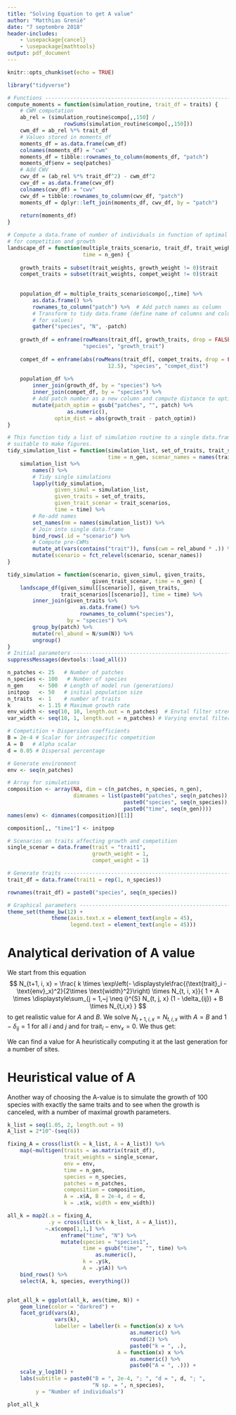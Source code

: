 ```yaml
---
title: "Solving Equation to get A value"
author: "Matthias Grenié"
date: "7 septembre 2018"
header-includes:
    - \usepackage{cancel}
    - \usepackage{mathtools}
output: pdf_document
---
```


```r
knitr::opts_chunk$set(echo = TRUE)

library("tidyverse")

# Functions --------------------------------------------------------------------
compute_moments = function(simulation_routine, trait_df = traits) {
    # CWM computation
    ab_rel = (simulation_routine$compo[,,150] /
                  rowSums(simulation_routine$compo[,,150]))
    cwm_df = ab_rel %*% trait_df
    # Values stored in moments_df
    moments_df = as.data.frame(cwm_df)
    colnames(moments_df) = "cwm"
    moments_df = tibble::rownames_to_column(moments_df, "patch")
    moments_df$env = seq(patches)
    # Add CWV
    cwv_df = (ab_rel %*% trait_df^2) - cwm_df^2
    cwv_df = as.data.frame(cwv_df)
    colnames(cwv_df) = "cwv"
    cwv_df = tibble::rownames_to_column(cwv_df, "patch")
    moments_df = dplyr::left_join(moments_df, cwv_df, by = "patch")
    
    return(moments_df)
}

# Compute a data.frame of number of individuals in function of optimal trait
# for competition and growth
landscape_df = function(multiple_traits_scenario, trait_df, trait_weights,
                        time = n_gen) {
    
    growth_traits = subset(trait_weights, growth_weight != 0)$trait
    compet_traits = subset(trait_weights, compet_weight != 0)$trait
    
    
    population_df = multiple_traits_scenario$compo[,,time] %>%
        as.data.frame() %>%
        rownames_to_column("patch") %>%  # Add patch names as column
        # Transform to tidy data.frame (define name of columns and column name
        # for values)
        gather("species", "N", -patch)
    
    growth_df = enframe(rowMeans(trait_df[, growth_traits, drop = FALSE]),
                        "species", "growth_trait")
    
    compet_df = enframe(abs(rowMeans(trait_df[, compet_traits, drop = FALSE]) -
                                12.5), "species", "compet_dist")
    
    population_df %>%
        inner_join(growth_df, by = "species") %>%
        inner_join(compet_df, by = "species") %>%
        # Add patch number as a new column and compute distance to optimal value
        mutate(patch_optim = gsub("patches", "", patch) %>%
                   as.numeric(),
               optim_dist = abs(growth_trait - patch_optim))
}

# This function tidy a list of simulation routine to a single data.frame
# suitable to make figures.
tidy_simulation_list = function(simulation_list, set_of_traits, trait_scenarios,
                                time = n_gen, scenar_names = names(trait_scenarios)) {
    simulation_list %>%
        names() %>%
        # Tidy single simulations
        lapply(tidy_simulation,
               given_simul = simulation_list,
               given_traits = set_of_traits,
               given_trait_scenar = trait_scenarios,
               time = time) %>%
        # Re-add names
        set_names(nm = names(simulation_list)) %>%
        # Join into single data.frame
        bind_rows(.id = "scenario") %>%
        # Compute pre-CWMs
        mutate_at(vars(contains("trait")), funs(cwm = rel_abund * .)) %>%
        mutate(scenario = fct_relevel(scenario, scenar_names))
}

tidy_simulation = function(scenario, given_simul, given_traits,
                           given_trait_scenar, time = n_gen) {
    landscape_df(given_simul[[scenario]], given_traits,
                 trait_scenarios[[scenario]], time = time) %>%
        inner_join(given_traits %>%
                       as.data.frame() %>%
                       rownames_to_column("species"),
                   by = "species") %>%
        group_by(patch) %>%
        mutate(rel_abund = N/sum(N)) %>%
        ungroup()
}
# Initial parameters -----------------------------------------------------------
suppressMessages(devtools::load_all())

n_patches <- 25   # Number of patches
n_species <- 100   # Number of species
n_gen     <- 500  # Length of model run (generations)
initpop   <- 50   # initial population size
n_traits  <- 1    # number of traits
k         <- 1.15 # Maximum growth rate
env_width <- seq(10, 10, length.out = n_patches)  # Envtal filter strength
var_width <- seq(10, 1, length.out = n_patches) # Varying envtal filter strength

# Competition + Dispersion coefficients
B = 2e-4 # Scalar for intraspecific competition
A = B	# Alpha scalar
d = 0.05 # Dispersal percentage

# Generate environment
env <- seq(n_patches)

# Array for simulations
composition <- array(NA, dim = c(n_patches, n_species, n_gen),
                     dimnames = list(paste0("patches", seq(n_patches)),
                                     paste0("species", seq(n_species)),
                                     paste0("time", seq(n_gen))))
names(env) <- dimnames(composition)[[1]]

composition[,, "time1"] <- initpop

# Scenarios on traits affecting growth and competition
single_scenar = data.frame(trait = "trait1",
                           growth_weight = 1,
                           compet_weight = 1)

# Generate traits --------------------------------------------------------------
trait_df = data.frame(trait1 = rep(1, n_species))

rownames(trait_df) = paste0("species", seq(n_species))

# Graphical parameters ---------------------------------------------------------
theme_set(theme_bw(12) +
              theme(axis.text.x = element_text(angle = 45),
                    legend.text = element_text(angle = 45)))
```

# Analytical derivation of A value

We start from this equation
$$
N_{t+1, i, x} = \frac{
k \times \exp\left(- \displaystyle\frac{(\text{trait}_i - \text{env}_x)^2}{2\times \text{width}^2}\right) \times N_{t, i, x}}{
1 + A \times \displaystyle\sum_{j = 1,~j \neq i}^{S} N_{t, j, x}  (1 - \delta_{ij}) +
B \times N_{t,i,x}
}
$$
to get realistic value for $A$ and $B$.
We solve $N_{t+1, i, x} = N_{t, i, x}$ with $A = B$ and $1 - \delta_{ij} = 1$ for all $i$ and $j$ and for $\text{trait}_i - \text{env}_x = 0$.
We thus get:


\begin{equation}
    \begin{aligned}
    N_{t+1, i, x} =& N_{t, i, x}\\
    \Leftrightarrow N_{t, i, x} =& \frac{
        k  \times N_{t, i, x}}{
        1 + A \times \displaystyle\sum_{j = 1,~j \neq i}^{S} N_{t, j, x} +
        A \times N_{t,i,x}}\\
    \Leftrightarrow  N_{t, i, x} =& \frac{
        k  \times N_{t, i, x}}{
        1 + A \times \displaystyle\sum_{j = 1}^{S} N_{t, j, x}}\\
    \Leftrightarrow  \bcancel{N_{t, i, x}} =& \frac{
        k  \times \bcancel{N_{t, i, x}}}{
        1 + A \times \displaystyle\sum_{j = 1}^{S} N_{t, j, x}}\\
    \Leftrightarrow  1 =& \frac{k}{
        1 + A \times \displaystyle\sum_{j = 1}^{S} N_{t, j, x}}\\
    \Leftrightarrow  1 + A \times \displaystyle\sum_{j = 1}^{S} N_{t, j, x} &= k\\
    \Leftrightarrow  \Aboxed{A =& \frac{k - 1}{
        \displaystyle\sum_{j = 1}^{S} N_{t, j, x}}}
    \end{aligned}
\end{equation}

We can find a value for A heuristically computing it at the last generation for a number of sites.


# Heuristical value of A

Another way of choosing the A-value is to simulate the growth of 100 species with exactly the same traits and to see when the growth is canceled, with a number of maximal growth parameters.

```r
k_list = seq(1.05, 2, length.out = 9)
A_list = 2*10^-(seq(6))

fixing_A = cross(list(k = k_list, A = A_list)) %>%
    map(~multigen(traits = as.matrix(trait_df),
                  trait_weights = single_scenar,
                  env = env,
                  time = n_gen,
                  species = n_species,
                  patches = n_patches,
                  composition = composition,
                  A = .x$A, B = 2e-4, d = d,
                  k = .x$k, width = env_width))

all_k = map2(.x = fixing_A,
             .y = cross(list(k = k_list, A = A_list)),
            ~.x$compo[1,1,] %>%
                 enframe("time", "N") %>%
                 mutate(species = "species1",
                        time = gsub("time", "", time) %>%
                            as.numeric(),
                        k = .y$k,
                        A = .y$A)) %>%
    bind_rows() %>%
    select(A, k, species, everything())


plot_all_k = ggplot(all_k, aes(time, N)) +
    geom_line(color = "darkred") +
    facet_grid(vars(A),
               vars(k),
               labeller = labeller(k = function(x) x %>%
                                       as.numeric() %>%
                                       round(2) %>%
                                       paste0("k = ", .),
                                   A = function(x) x %>%
                                       as.numeric() %>%
                                       paste0("A = ", .))) +
    scale_y_log10() +
    labs(subtitle = paste0("B = ", 2e-4, "; ", "d = ", d, "; ",
                           "N sp. = ", n_species),
         y = "Number of individuals")

plot_all_k
```

